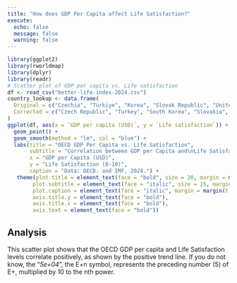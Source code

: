 ```yaml
---
title: "How does GDP Per Capita affect Life Satisfaction?"
execute:
  echo: false
  message: false
  warning: false
---
```


```r
library(ggplot2)
library(rworldmap)
library(dplyr)
library(readr)
# Scatter plot of GDP per capita vs. Life satisfaction
df <- read_csv("better-life-index-2024.csv")
country_lookup <- data.frame(
  Original = c("Czechia", "Türkiye", "Korea", "Slovak Republic", "United States"),
  Corrected = c("Czech Republic", "Turkey", "South Korea", "Slovakia", "United States of America")
)
ggplot(df, aes(x = `GDP per capita (USD)`, y = `Life satisfaction`)) +
  geom_point() +
  geom_smooth(method = "lm", col = "blue") +
  labs(title = "OECD GDP Per Capita vs. Life Satisfaction",
       subtitle = "Correlation between GDP per Capita and\nLife Satisfaction in OECD, 2024",
       x = "GDP per Capita (USD)",
       y = "Life Satisfaction (0-10)", 
       caption = "Data: OECD. and IMF, 2024.") +
   theme(plot.title = element_text(face = "bold", size = 20, margin = margin(b=5)), 
        plot.subtitle = element_text(face = "italic", size = 15, margin = margin(b = 10)), 
        plot.caption = element_text(face = "italic", margin = margin(t = 5)), 
        axis.title.y = element_text(face = "bold"), 
        axis.title.x = element_text(face = "bold"),
        axis.text = element_text(face = "bold"))
```

## **Analysis**

This scatter plot shows that the OECD GDP per capita and Life Satisfaction levels correlate positively, as shown by the positive trend line. If you do not know, the "*5e+04*", the E+n symbol, represents the preceding number (5) of E+, multiplied by 10 to the nth power.

